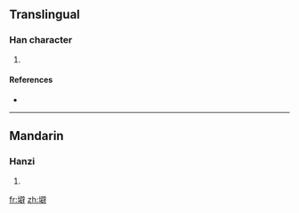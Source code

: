 ==Translingual==

===Han character===
{{Han char|rn=32|rad=土|as=13|sn=16|four=|canj=土尸口十 (GSRJ)}}

# {{defn|Han|sort=土13}}

====References====
* {{Han ref|kx=0240.060|dkj=05515|dj=0479.280|hdz=10494.070|uh=58C0|ud=22720}}

----

==Mandarin==

===Hanzi===
{{cmn-hanzi|pin=[[pí]] ([[pi2]])|wg=p'i<sup>2</sup>}}

# {{defn|Mandarin}}

[[fr:壀]]
[[zh:壀]]